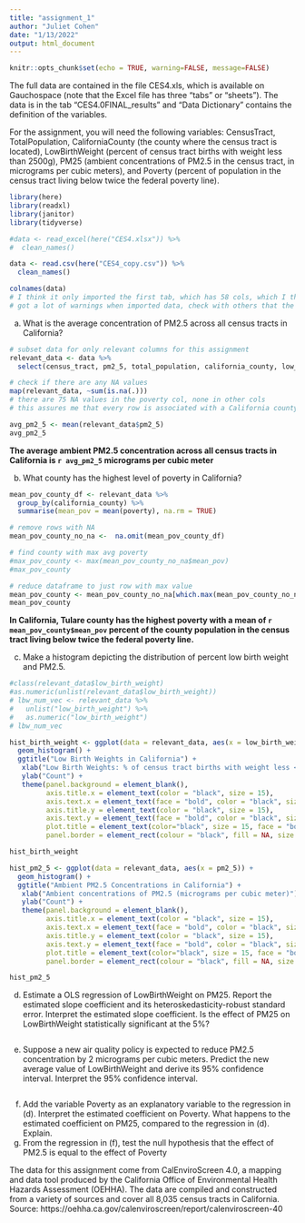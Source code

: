 ```yaml
---
title: "assignment_1"
author: "Juliet Cohen"
date: "1/13/2022"
output: html_document
---
```


```r
knitr::opts_chunk$set(echo = TRUE, warning=FALSE, message=FALSE)
```

The full data are contained in the file CES4.xls, which is available on Gauchospace (note that the Excel file has three “tabs” or “sheets”). The data is in the tab “CES4.0FINAL_results” and “Data Dictionary” contains the definition of the variables.

For the assignment, you will need the following variables: CensusTract, TotalPopulation, CaliforniaCounty (the county where the census tract is located), LowBirthWeight (percent of census tract births with weight less than 2500g), PM25 (ambient concentrations of PM2.5 in the census tract, in micrograms per cubic meters), and Poverty (percent of population in the census tract living below twice the federal poverty line).

```r
library(here)
library(readxl)
library(janitor)
library(tidyverse)
```

```r
#data <- read_excel(here("CES4.xlsx")) %>% 
#  clean_names()

data <- read.csv(here("CES4_copy.csv")) %>% 
  clean_names()
```

```r
colnames(data)
# I think it only imported the first tab, which has 58 cols, which I think is ok considering the data is specified as that tab, but not sure if we need the demographic tab too
# got a lot of warnings when imported data, check with others that the same happened for them (probs cause of multiple sheets)
```

(a) What is the average concentration of PM2.5 across all census tracts in California?

```r
# subset data for only relevant columns for this assignment
relevant_data <- data %>% 
  select(census_tract, pm2_5, total_population, california_county, low_birth_weight, poverty)

# check if there are any NA values
map(relevant_data, ~sum(is.na(.)))
# there are 75 NA values in the poverty col, none in other cols
# this assures me that every row is associated with a California county

avg_pm2_5 <- mean(relevant_data$pm2_5)
avg_pm2_5
```

**The average ambient PM2.5 concentration across all census tracts in California is `r avg_pm2_5` micrograms per cubic meter**

(b) What county has the highest level of poverty in California?

```r
mean_pov_county_df <- relevant_data %>%
  group_by(california_county) %>% 
  summarise(mean_pov = mean(poverty), na.rm = TRUE)

# remove rows with NA
mean_pov_county_no_na <-  na.omit(mean_pov_county_df)

# find county with max avg poverty
#max_pov_county <- max(mean_pov_county_no_na$mean_pov)
#max_pov_county

# reduce dataframe to just row with max value
mean_pov_county <- mean_pov_county_no_na[which.max(mean_pov_county_no_na$mean_pov),]
mean_pov_county
```
**In California, Tulare county has the highest poverty with a mean of `r mean_pov_county$mean_pov` percent of the county population in the census tract living below twice the federal poverty line.**

(c) Make a histogram depicting the distribution of percent low birth weight and PM2.5.

```r
#class(relevant_data$low_birth_weight)
#as.numeric(unlist(relevant_data$low_birth_weight))
# lbw_num_vec <- relevant_data %>% 
#   unlist("low_birth_weight") %>% 
#   as.numeric("low_birth_weight")
# lbw_num_vec
```

```r
hist_birth_weight <- ggplot(data = relevant_data, aes(x = low_birth_weight)) +
  geom_histogram() +
  ggtitle("Low Birth Weights in California") +
   xlab("Low Birth Weights: % of census tract births with weight less < 2500g") + 
   ylab("Count") +
   theme(panel.background = element_blank(),
         axis.title.x = element_text(color = "black", size = 15),
         axis.text.x = element_text(face = "bold", color = "black", size = 15),
         axis.title.y = element_text(color = "black", size = 15),
         axis.text.y = element_text(face = "bold", color = "black", size = 12),
         plot.title = element_text(color="black", size = 15, face = "bold"),
         panel.border = element_rect(colour = "black", fill = NA, size = 2))

hist_birth_weight

hist_pm2_5 <- ggplot(data = relevant_data, aes(x = pm2_5)) +
  geom_histogram() +
  ggtitle("Ambient PM2.5 Concentrations in California") +
   xlab("Ambient concentrations of PM2.5 (micrograms per cubic meter)") + 
   ylab("Count") +
   theme(panel.background = element_blank(),
         axis.title.x = element_text(color = "black", size = 15),
         axis.text.x = element_text(face = "bold", color = "black", size = 15),
         axis.title.y = element_text(color = "black", size = 15),
         axis.text.y = element_text(face = "bold", color = "black", size = 12),
         plot.title = element_text(color="black", size = 15, face = "bold"),
         panel.border = element_rect(colour = "black", fill = NA, size = 2))

hist_pm2_5
```


(d) Estimate a OLS regression of LowBirthWeight on PM25. Report the estimated slope coefficient and its heteroskedasticity-robust standard error. Interpret the estimated slope coefficient. Is the effect of PM25 on LowBirthWeight statistically significant at the 5%?

```r

```


(e) Suppose a new air quality policy is expected to reduce PM2.5 concentration by 2 micrograms per cubic meters. Predict the new average value of LowBirthWeight and derive its 95% confidence interval. Interpret the 95% confidence interval.

```r

```


(f) Add the variable Poverty as an explanatory variable to the regression in (d). Interpret the estimated coefficient on Poverty. What happens to the estimated coefficient on PM25, compared to the regression in (d). Explain.
(g) From the regression in (f), test the null hypothesis that the effect of PM2.5 is equal to the effect of Poverty
























The data for this assignment come from CalEnviroScreen 4.0, a mapping and data tool produced by the California Office of Environmental Health Hazards Assessment (OEHHA). The data are compiled and constructed from a variety of sources and cover all 8,035 census tracts in California. Source: https://oehha.ca.gov/calenviroscreen/report/calenviroscreen-40